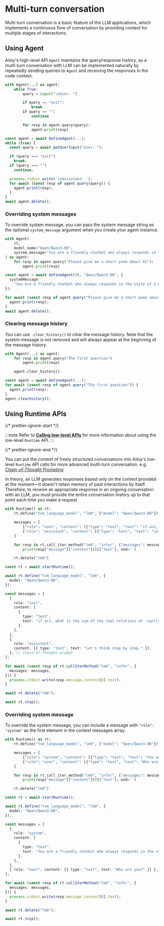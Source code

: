 # Multi-turn conversation

Multi-turn conversation is a basic feature of the LLM applications, which
implements a continuous flow of conversation by providing context for multiple
stages of interactions.

## Using Agent

Ailoy's high-level API `Agent` maintains the query/response history, so a
multi-turn conversation with LLM can be implemented naturally by repeatedly
sending queries to `Agent` and receiving the responses in the code context.

<CodeTabs>

```python
with Agent(...) as agent:
    while True:
        query = input("\nUser: ")

        if query == "exit":
            break
        if query == "":
            continue

        for resp in agent.query(query):
            agent.print(resp)
```

```typescript
const agent = await defineAgent(...);
while (true) {
  const query = await getUserInput("User: ");

  if (query === "exit")
    break;
  if (query === "")
    continue;

  process.stdout.write(`\nAssistant: `);
  for await (const resp of agent.query(query)) {
    agent.print(resp);
  }
}
await agent.delete();
```

</CodeTabs>

### Overriding system messages

To override system message, you can pass the system message string as the
optional `system_message` argument when you create your agent instance.

<CodeTabs>

```python
with Agent(
    rt,
    model_name="Qwen/Qwen3-8B",
    system_message="You are a friendly chatbot who always responds in the style of a pirate.",
) as agent:
    for resp in agent.query("Please give me a short poem about AI"):
        agent.print(resp)
```

```typescript
const agent = await defineAgent(rt, "Qwen/Qwen3-8B", {
  systemMessage:
    "You are a friendly chatbot who always responds in the style of a pirate.",
});

for await (const resp of agent.query("Please give me a short poem about AI")) {
  agent.print(resp);
}
await agent.delete();
```

</CodeTabs>

### Clearing message history

You can use `.clear_history()` to clear the message history. Note that the
system message is not removed and will always appear at the beginning of the
message history.

<CodeTabs>

```python
with Agent(...) as agent:
    for resp in agent.query("The first question")
        agent.print(resp)

    agent.clear_history()
```

```typescript
const agent = await defineAgent(...);
for await (const resp of agent.query("The first question")) {
  agent.print(resp);
}
agent.clearHistory();
```

</CodeTabs>

## Using Runtime APIs

{/* prettier-ignore-start */}

:::note 
Refer to **[Calling low-level APIs](calling-low-level-apis)** for more information about using the low-level `Runtime` API. 
:::

{/* prettier-ignore-end */}

You can put the context of freely structured conversations into Ailoy's
low-level `Runtime` API calls for more advanced multi-turn conversation. e.g.
_[Chain-of-Thought Prompting](https://arxiv.org/abs/2201.11903)_

In theory, an LLM generates responses based only on the context provided at the
moment—it doesn't retain memory of past interactions by itself. Therefore, to
receive an appropriate response in an ongoing conversation with an LLM, you must
provide the entire conversation history up to that point each time you make a
request.

<CodeTabs>

```python
with Runtime() as rt:
    rt.define("tvm_language_model", "lm0", {"model": "Qwen/Qwen3-8B"})

    messages = [
        {"role": "user", "content": [{"type": "text", "text": "if a>1, what is the sum of the real solutions of 'sqrt(a-sqrt(a+x))=x'?"}]},
        {"role": "assistant", "content": [{"type": "text", "text": "Let's think step by step."}]},  # Chain-of-Thought prompt
    ]

    for resp in rt.call_iter_method("lm0", "infer", {"messages": messages}):
        print(resp["message"]["content"][0]["text"], end='')

    rt.delete("lm0")
```

```typescript
const rt = await startRuntime();

await rt.define("tvm_language_model", "lm0", {
  model: "Qwen/Qwen3-8B",
});

const messages = [
  {
    role: "user",
    content: [
      {
        type: "text",
        text: "if a>1, what is the sum of the real solutions of 'sqrt(a-sqrt(a+x))=x'?",
      },
    ],
  },
  {
    role: "assistant",
    content: [{ type: "text", text: "Let's think step by step." }],
  }, // Chain-of-Thought prompt
];

for await (const resp of rt.callIterMethod("lm0", "infer", {
  messages: messages,
})) {
  process.stdout.write(resp.message.content[0].text);
}

await rt.delete("lm0");

await rt.stop();
```

</CodeTabs>

### Overriding system message

To override the system message, you can include a message with
`"role": "system"` as the first element in the context messages array.

<CodeTabs>

```python
with Runtime() as rt:
    rt.define("tvm_language_model", "lm0", {"model": "Qwen/Qwen3-8B"})

    messages = [
        {"role": "system", "content": [{"type": "text", "text": "You are a friendly chatbot who always responds in the style of a pirate."}]},
        {"role": "user", "content": [{"type": "text", "text": "Who are you?"}]},
    ]

    for resp in rt.call_iter_method("lm0", "infer", {"messages": messages}):
        print(resp["message"]["content"][0]["text"], end='')

    rt.delete("lm0")
```

```typescript
const rt = await startRuntime();

await rt.define("tvm_language_model", "lm0", {
  model: "Qwen/Qwen3-8B",
});

const messages = [
  {
    role: "system",
    content: [
      {
        type: "text",
        text: "You are a friendly chatbot who always responds in the style of a pirate.",
      },
    ],
  },
  { role: "user", content: [{ type: "text", text: "Who are you?" }] },
];

for await (const resp of rt.callIterMethod("lm0", "infer", {
  messages: messages,
})) {
  process.stdout.write(resp.message.content[0].text);
}

await rt.delete("lm0");

await rt.stop();
```

</CodeTabs>
